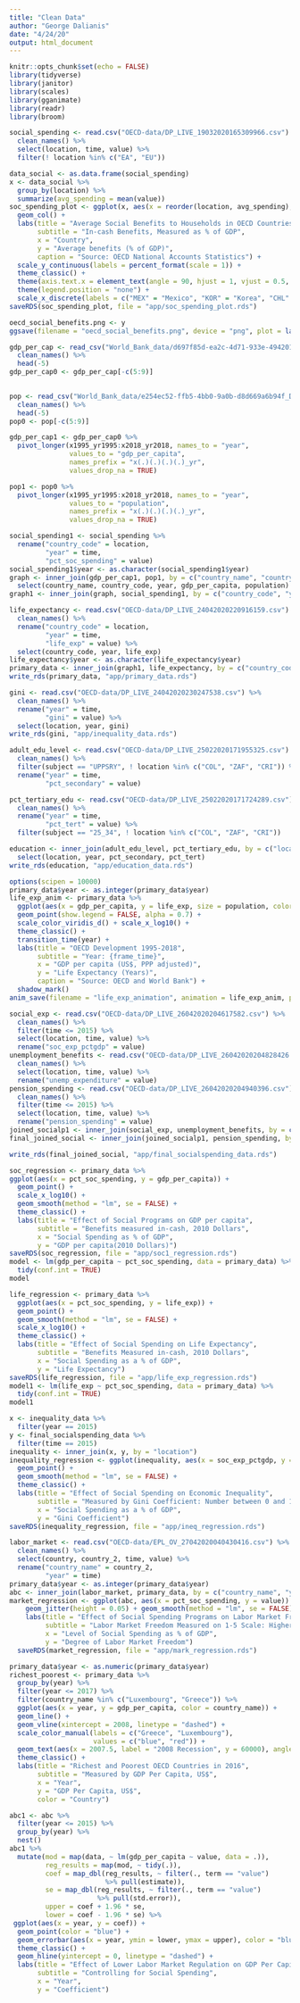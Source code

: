 ```yaml
---
title: "Clean Data"
author: "George Dalianis"
date: "4/24/20"
output: html_document
---
```


```r
knitr::opts_chunk$set(echo = FALSE)
library(tidyverse)
library(janitor)
library(scales)
library(gganimate)
library(readr)
library(broom)
```

```r
social_spending <- read.csv("OECD-data/DP_LIVE_19032020165309966.csv") %>%
  clean_names() %>%
  select(location, time, value) %>%
  filter(! location %in% c("EA", "EU"))
```

```r
data_social <- as.data.frame(social_spending)
x <- data_social %>%
  group_by(location) %>%
  summarize(avg_spending = mean(value))
soc_spending_plot <- ggplot(x, aes(x = reorder(location, avg_spending), y = avg_spending, fill = avg_spending)) + 
  geom_col() + 
  labs(title = "Average Social Benefits to Households in OECD Countries from 1995 to 2018",
       subtitle = "In-cash Benefits, Measured as % of GDP", 
       x = "Country", 
       y = "Average benefits (% of GDP)",
       caption = "Source: OECD National Accounts Statistics") +
  scale_y_continuous(labels = percent_format(scale = 1)) + 
  theme_classic() + 
  theme(axis.text.x = element_text(angle = 90, hjust = 1, vjust = 0.5, size = 9)) + 
  theme(legend.position = "none") + 
  scale_x_discrete(labels = c("MEX" = "Mexico", "KOR" = "Korea", "CHL" = "Chile", "ISR" = "Israel", "ISL" = "Iceland", "AUS" = "Australia", "TUR" = "Turkey", "CAN" = "Canada", "IRL" = "Ireland", "CHE" = "Switzerland", "EST" = "Estonia", "NZL" = "New Zealand", "LVA" = "Latvia", "LTU" = "Lithuania", "NLD" = "Netherlands", "CZE" = "Czech Republic", "JPN" = "Japan", "GBR" = "United Kingdom", "SVK" = "Slovak Republic", "ESP" = "Spain", "HUN" = "Hungary", "NOR" = "Norway", "PRT" = "Portugal", "SWE" = "Sweden", "LUX" = "Luxembourg", "GRC" = "Greece", "POL" = "Poland", "BEL" = "Belgium", "SVN" = "Slovenia", "DNK" = "Denmark", "DEU" = "Germany", "FIN" = "Finland", "ITA" = "Italy", "FRA" = "France", "AUT" = "Austria"))
saveRDS(soc_spending_plot, file = "app/soc_spending_plot.rds")
```

```r
oecd_social_benefits.png <- y
ggsave(filename = "oecd_social_benefits.png", device = "png", plot = last_plot())
```


```r
gdp_per_cap <- read_csv("World_Bank_data/d697f85d-ea2c-4d71-933e-494201e0e9ac_Data.csv") %>%
  clean_names() %>%
  head(-5)
gdp_per_cap0 <- gdp_per_cap[-c(5:9)]
  

pop <- read_csv("World_Bank_data/e254ec52-ffb5-4bb0-9a0b-d8d669a6b94f_Data.csv") %>%
  clean_names() %>%
  head(-5)
pop0 <- pop[-c(5:9)]
```


```r
gdp_per_cap1 <- gdp_per_cap0 %>%
  pivot_longer(x1995_yr1995:x2018_yr2018, names_to = "year",
               values_to = "gdp_per_capita",
               names_prefix = "x(.)(.)(.)(.)_yr",
               values_drop_na = TRUE)

pop1 <- pop0 %>%
  pivot_longer(x1995_yr1995:x2018_yr2018, names_to = "year",
               values_to = "population",
               names_prefix = "x(.)(.)(.)(.)_yr",
               values_drop_na = TRUE)

social_spending1 <- social_spending %>%
  rename("country_code" = location,
         "year" = time,
         "pct_soc_spending" = value) 
social_spending1$year <- as.character(social_spending1$year)
graph <- inner_join(gdp_per_cap1, pop1, by = c("country_name", "country_code", "year")) %>%
  select(country_name, country_code, year, gdp_per_capita, population)
graph1 <- inner_join(graph, social_spending1, by = c("country_code", "year"))
```

```r
life_expectancy <- read.csv("OECD-data/DP_LIVE_24042020220916159.csv") %>%
  clean_names() %>%
  rename("country_code" = location,
         "year" = time,
         "life_exp" = value) %>%
  select(country_code, year, life_exp)
life_expectancy$year <- as.character(life_expectancy$year)
primary_data <- inner_join(graph1, life_expectancy, by = c("country_code", "year"))
write_rds(primary_data, "app/primary_data.rds")
```


```r
gini <- read.csv("OECD-data/DP_LIVE_24042020230247538.csv") %>%
  clean_names() %>% 
  rename("year" = time,
         "gini" = value) %>%
  select(location, year, gini)
write_rds(gini, "app/inequality_data.rds")
```

```r
adult_edu_level <- read.csv("OECD-data/DP_LIVE_25022020171955325.csv") %>%
  clean_names() %>%
  filter(subject == "UPPSRY", ! location %in% c("COL", "ZAF", "CRI")) %>%
  rename("year" = time,
         "pct_secondary" = value)

pct_tertiary_edu <- read.csv("OECD-data/DP_LIVE_25022020171724289.csv") %>%
  clean_names() %>%
  rename("year" = time,
         "pct_tert" = value) %>%
  filter(subject == "25_34", ! location %in% c("COL", "ZAF", "CRI"))

education <- inner_join(adult_edu_level, pct_tertiary_edu, by = c("location", "year")) %>%
  select(location, year, pct_secondary, pct_tert)
write_rds(education, "app/education_data.rds")
```

```r
options(scipen = 10000)
primary_data$year <- as.integer(primary_data$year)
life_exp_anim <- primary_data %>%
  ggplot(aes(x = gdp_per_capita, y = life_exp, size = population, color = country_name)) + 
  geom_point(show.legend = FALSE, alpha = 0.7) + 
  scale_color_viridis_d() + scale_x_log10() +
  theme_classic() +
  transition_time(year) + 
  labs(title = "OECD Development 1995-2018",
       subtitle = "Year: {frame_time}",
       x = "GDP per capita (US$, PPP adjusted)",
       y = "Life Expectancy (Years)",
       caption = "Source: OECD and World Bank") + 
  shadow_mark()
anim_save(filename = "life_exp_animation", animation = life_exp_anim, path = "app")
```

```r
social_exp <- read.csv("OECD-data/DP_LIVE_26042020204617582.csv") %>%
  clean_names() %>%
  filter(time <= 2015) %>%
  select(location, time, value) %>%
  rename("soc_exp_pctgdp" = value)
unemployment_benefits <- read.csv("OECD-data/DP_LIVE_26042020204828426.csv") %>%
  clean_names() %>%
  select(location, time, value) %>%
  rename("unemp_expenditure" = value)
pension_spending <- read.csv("OECD-data/DP_LIVE_26042020204940396.csv") %>%
  clean_names() %>%
  filter(time <= 2015) %>%
  select(location, time, value) %>%
  rename("pension_spending" = value)
joined_socialp1 <- inner_join(social_exp, unemployment_benefits, by = c("location", "time"))
final_joined_social <- inner_join(joined_socialp1, pension_spending, by = c("location", "time"))
```

```r
write_rds(final_joined_social, "app/final_socialspending_data.rds")
```

```r
soc_regression <- primary_data %>%
ggplot(aes(x = pct_soc_spending, y = gdp_per_capita)) + 
  geom_point() + 
  scale_x_log10() + 
  geom_smooth(method = "lm", se = FALSE) + 
  theme_classic() + 
  labs(title = "Effect of Social Programs on GDP per capita",
       subtitle = "Benefits measured in-cash, 2010 Dollars",
       x = "Social Spending as % of GDP",
       y = "GDP per capita(2010 Dollars)")
saveRDS(soc_regression, file = "app/soc1_regression.rds")
model <- lm(gdp_per_capita ~ pct_soc_spending, data = primary_data) %>%
  tidy(conf.int = TRUE) 
model
```

```r
life_regression <- primary_data %>%
  ggplot(aes(x = pct_soc_spending, y = life_exp)) + 
  geom_point() + 
  geom_smooth(method = "lm", se = FALSE) + 
  scale_x_log10() + 
  theme_classic() +
  labs(title = "Effect of Social Spending on Life Expectancy",
       subtitle = "Benefits Measured in-cash, 2010 Dollars",
       x = "Social Spending as a % of GDP",
       y = "Life Expectancy")
saveRDS(life_regression, file = "app/life_exp_regression.rds")
model1 <- lm(life_exp ~ pct_soc_spending, data = primary_data) %>%
  tidy(conf.int = TRUE) 
model1
```

```r
x <- inequality_data %>%
  filter(year == 2015)
y <- final_socialspending_data %>%
  filter(time == 2015)
inequality <- inner_join(x, y, by = "location")
inequality_regression <- ggplot(inequality, aes(x = soc_exp_pctgdp, y = gini)) + 
  geom_point() + 
  geom_smooth(method = "lm", se = FALSE) +
  theme_classic() +
  labs(title = "Effect of Social Spending on Economic Inequality",
       subtitle = "Measured by Gini Coefficient: Number between 0 and 1, a higher coefficient signals greater inequality",
       x = "Social Spending as a % of GDP",
       y = "Gini Coefficient")
saveRDS(inequality_regression, file = "app/ineq_regression.rds")
```

```r
labor_market <- read.csv("OECD-data/EPL_OV_27042020040430416.csv") %>%
  clean_names() %>%
  select(country, country_2, time, value) %>%
  rename("country_name" = country_2,
         "year" = time)
primary_data$year <- as.integer(primary_data$year)
abc <- inner_join(labor_market, primary_data, by = c("country_name", "year"))
market_regression <- ggplot(abc, aes(x = pct_soc_spending, y = value)) + 
    geom_jitter(height = 0.05) + geom_smooth(method = "lm", se = FALSE) + theme_classic() +
    labs(title = "Effect of Social Spending Programs on Labor Market Freedom",
         subtitle = "Labor Market Freedom Measured on 1-5 Scale: Higher Number Means Comparatively Lower Freedom",
         x = "Level of Social Spending as % of GDP",
         y = "Degree of Labor Market Freedom")
  saveRDS(market_regression, file = "app/mark_regression.rds")
```

```r
primary_data$year <- as.numeric(primary_data$year)
richest_poorest <- primary_data %>%
  group_by(year) %>%
  filter(year <= 2017) %>%
  filter(country_name %in% c("Luxembourg", "Greece")) %>%
  ggplot(aes(x = year, y = gdp_per_capita, color = country_name)) + 
  geom_line() + 
  geom_vline(xintercept = 2008, linetype = "dashed") + 
  scale_color_manual(labels = c("Greece", "Luxembourg"),
                     values = c("blue", "red")) +
  geom_text(aes(x = 2007.5, label = "2008 Recession", y = 60000), angle = 90, color = "black") +
  theme_classic() + 
  labs(title = "Richest and Poorest OECD Countries in 2016",
       subtitle = "Measured by GDP Per Capita, US$",
       x = "Year",
       y = "GDP Per Capita, US$",
       color = "Country")
```

```r
abc1 <- abc %>%
  filter(year <= 2015) %>%
  group_by(year) %>%
  nest()
abc1 %>%
  mutate(mod = map(data, ~ lm(gdp_per_capita ~ value, data = .)),
         reg_results = map(mod, ~ tidy(.)),
         coef = map_dbl(reg_results, ~ filter(., term == "value") 
                        %>% pull(estimate)),
         se = map_dbl(reg_results, ~ filter(., term == "value")
                      %>% pull(std.error)),
         upper = coef + 1.96 * se,
         lower = coef - 1.96 * se) %>%
 ggplot(aes(x = year, y = coef)) +
  geom_point(color = "blue") +
  geom_errorbar(aes(x = year, ymin = lower, ymax = upper), color = "blue") +
  theme_classic() +
  geom_hline(yintercept = 0, linetype = "dashed") + 
  labs(title = "Effect of Lower Labor Market Regulation on GDP Per Capita",
       subtitle = "Controlling for Social Spending",
       x = "Year",
       y = "Coefficient")
```

